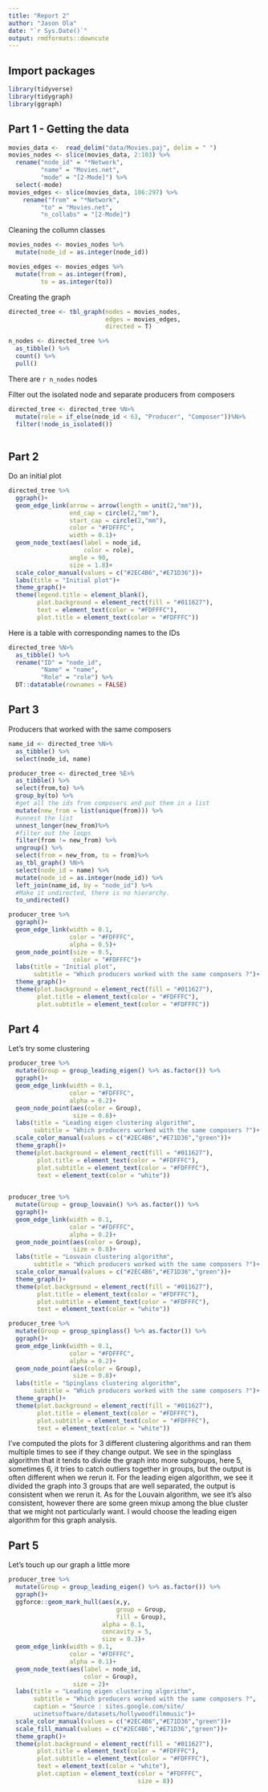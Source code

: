 ```yaml
---
title: "Report 2"
author: "Jason Ola"
date: "`r Sys.Date()`"
output: rmdformats::downcute
---
```


## Import packages

```r
library(tidyverse)
library(tidygraph)
library(ggraph)
```

## Part 1 - Getting the data

```r
movies_data <-  read_delim("data/Movies.paj", delim = " ") 
movies_nodes <- slice(movies_data, 2:103) %>% 
  rename("node_id" = "*Network",
         "name" = "Movies.net",
         "mode" = "[2-Mode]") %>% 
  select(-mode)
movies_edges <- slice(movies_data, 106:297) %>% 
    rename("from" = "*Network",
         "to" = "Movies.net",
         "n_collabs" = "[2-Mode]")
```

Cleaning the collumn classes

```r
movies_nodes <- movies_nodes %>% 
  mutate(node_id = as.integer(node_id))
```

```r
movies_edges <- movies_edges %>% 
  mutate(from = as.integer(from),
         to = as.integer(to))
```

Creating the graph

```r
directed_tree <- tbl_graph(nodes = movies_nodes, 
                           edges = movies_edges, 
                           directed = T)
```

```r
n_nodes <- directed_tree %>% 
  as_tibble() %>% 
  count() %>% 
  pull()
```

There are `r n_nodes` nodes

Filter out the isolated node and separate producers from composers

```r
directed_tree <- directed_tree %N>% 
  mutate(role = if_else(node_id < 63, "Producer", "Composer"))%N>% 
  filter(!node_is_isolated())
  
```

## Part 2 

Do an initial plot 

```r
directed_tree %>% 
  ggraph()+
  geom_edge_link(arrow = arrow(length = unit(2,"mm")),
                 end_cap = circle(2,"mm"),
                 start_cap = circle(2,"mm"),
                 color = "#FDFFFC",
                 width = 0.1)+
  geom_node_text(aes(label = node_id,
                     color = role),
                 angle = 90,
                 size = 1.8)+
  scale_color_manual(values = c("#2EC4B6","#E71D36"))+
  labs(title = "Initial plot")+
  theme_graph()+
  theme(legend.title = element_blank(),
        plot.background = element_rect(fill = "#011627"),
        text = element_text(color = "#FDFFFC"),
        plot.title = element_text(color = "#FDFFFC"))
```
Here is a table with corresponding names to the IDs

```r
directed_tree %N>% 
  as_tibble() %>% 
  rename("ID" = "node_id",
         "Name" = "name",
         "Role" = "role") %>% 
  DT::datatable(rownames = FALSE) 
```

## Part 3

Producers that worked with the same composers

```r
name_id <- directed_tree %N>% 
  as_tibble() %>% 
  select(node_id, name)
```

```r
producer_tree <- directed_tree %E>%
  as_tibble() %>% 
  select(from,to) %>% 
  group_by(to) %>% 
  #get all the ids from composers and put them in a list
  mutate(new_from = list(unique(from))) %>% 
  #unnest the list
  unnest_longer(new_from)%>% 
  #filter out the loops
  filter(from != new_from) %>% 
  ungroup() %>% 
  select(from = new_from, to = from)%>% 
  as_tbl_graph() %N>% 
  select(node_id = name) %>% 
  mutate(node_id = as.integer(node_id)) %>% 
  left_join(name_id, by = "node_id") %>% 
  #Make it undirected, there is no hierarchy.
  to_undirected()
```

```r
producer_tree %>% 
  ggraph()+
  geom_edge_link(width = 0.1,
                 color = "#FDFFFC",
                 alpha = 0.5)+
  geom_node_point(size = 0.5,
                  color = "#FDFFFC")+
  labs(title = "Initial plot",
       subtitle = "Which producers worked with the same composers ?")+
  theme_graph()+
  theme(plot.background = element_rect(fill = "#011627"),
        plot.title = element_text(color = "#FDFFFC"),
        plot.subtitle = element_text(color = "#FDFFFC"))
```

## Part 4 

Let's try some clustering

```r
producer_tree %>% 
  mutate(Group = group_leading_eigen() %>% as.factor()) %>% 
  ggraph()+
  geom_edge_link(width = 0.1,
                 color = "#FDFFFC",
                 alpha = 0.2)+
  geom_node_point(aes(color = Group),
                  size = 0.8)+
  labs(title = "Leading eigen clustering algorithm",
       subtitle = "Which producers worked with the same composers ?")+
  scale_color_manual(values = c("#2EC4B6","#E71D36","green"))+
  theme_graph()+
  theme(plot.background = element_rect(fill = "#011627"),
        plot.title = element_text(color = "#FDFFFC"),
        plot.subtitle = element_text(color = "#FDFFFC"),
        text = element_text(color = "white"))
  
```

```r
producer_tree %>% 
  mutate(Group = group_louvain() %>% as.factor()) %>% 
  ggraph()+
  geom_edge_link(width = 0.1,
                 color = "#FDFFFC",
                 alpha = 0.2)+
  geom_node_point(aes(color = Group),
                  size = 0.8)+
  labs(title = "Louvain clustering algorithm",
       subtitle = "Which producers worked with the same composers ?")+
  scale_color_manual(values = c("#2EC4B6","#E71D36","green"))+
  theme_graph()+
  theme(plot.background = element_rect(fill = "#011627"),
        plot.title = element_text(color = "#FDFFFC"),
        plot.subtitle = element_text(color = "#FDFFFC"),
        text = element_text(color = "white"))
```
```r
producer_tree %>% 
  mutate(Group = group_spinglass() %>% as.factor()) %>% 
  ggraph()+
  geom_edge_link(width = 0.1,
                 color = "#FDFFFC",
                 alpha = 0.2)+
  geom_node_point(aes(color = Group),
                  size = 0.8)+
  labs(title = "Spinglass clustering algorithm",
       subtitle = "Which producers worked with the same composers ?")+
  theme_graph()+
  theme(plot.background = element_rect(fill = "#011627"),
        plot.title = element_text(color = "#FDFFFC"),
        plot.subtitle = element_text(color = "#FDFFFC"),
        text = element_text(color = "white"))
```

I've computed the plots for 3 different clustering algorithms and ran them multiple times to see if they change output. We see in the spinglass algorithm that it tends to divide the graph into more subgroups, here 5, sometimes 6, it tries to catch outliers together in groups, but the output is often different when we rerun it. For the leading eigen algorithm, we see it divided the graph into 3 groups that are well separated, the output is consistent when we rerun it. As for the Louvain algorithm, we see it's also consistent, however there are some green mixup among the blue cluster that we might not particularly want. I would choose the leading eigen algorithm for this graph analysis.

## Part 5

Let's touch up our graph a little more


```r
producer_tree %>% 
  mutate(Group = group_leading_eigen() %>% as.factor()) %>% 
  ggraph()+
  ggforce::geom_mark_hull(aes(x,y,
                              group = Group, 
                              fill = Group),
                          alpha = 0.1,
                          concavity = 5,
                          size = 0.3)+
  geom_edge_link(width = 0.1,
                 color = "#FDFFFC",
                 alpha = 0.1)+
  geom_node_text(aes(label = node_id,
                     color = Group),
                  size = 2)+
  labs(title = "Leading eigen clustering algorithm",
       subtitle = "Which producers worked with the same composers ?",
       caption = "Source : sites.google.com/site/
       ucinetsoftware/datasets/hollywoodfilmmusic")+
  scale_color_manual(values = c("#2EC4B6","#E71D36","green"))+
  scale_fill_manual(values = c("#2EC4B6","#E71D36","green"))+
  theme_graph()+
  theme(plot.background = element_rect(fill = "#011627"),
        plot.title = element_text(color = "#FDFFFC"),
        plot.subtitle = element_text(color = "#FDFFFC"),
        text = element_text(color = "white"),
        plot.caption = element_text(color = "#FDFFFC",
                                    size = 8))
  
```



